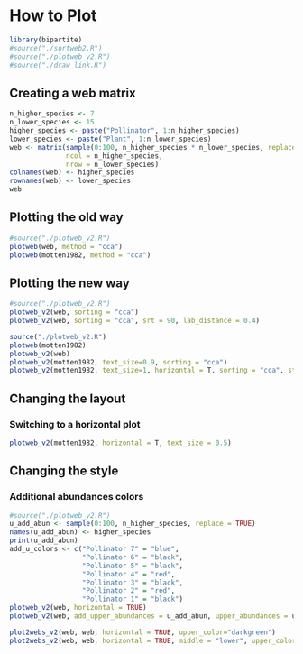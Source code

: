 # How to Plot

```r
library(bipartite)
#source("./sortweb2.R")
#source("./plotweb_v2.R")
#source("./draw_link.R")
```

## Creating a web matrix

```r
n_higher_species <- 7
n_lower_species <- 15
higher_species <- paste("Pollinator", 1:n_higher_species)
lower_species <- paste("Plant", 1:n_lower_species)
web <- matrix(sample(0:100, n_higher_species * n_lower_species, replace = TRUE, prob = c(50, sqrt(1/(1:100)))), 
              ncol = n_higher_species,
              nrow = n_lower_species)
colnames(web) <- higher_species
rownames(web) <- lower_species
web
```

## Plotting the old way

```r
#source("./plotweb_v2.R")
plotweb(web, method = "cca")
plotweb(motten1982, method = "cca")
```

## Plotting the new way

```r
#source("./plotweb_v2.R")
plotweb_v2(web, sorting = "cca")
plotweb_v2(web, sorting = "cca", srt = 90, lab_distance = 0.4)
```

```r
source("./plotweb_v2.R")
plotweb(motten1982)
plotweb_v2(web)
plotweb_v2(motten1982, text_size=0.9, sorting = "cca")
plotweb_v2(motten1982, text_size=1, horizontal = T, sorting = "cca", style = "curve")
```

## Changing the layout

### Switching to a horizontal plot

```r
plotweb_v2(motten1982, horizontal = T, text_size = 0.5)
```

## Changing the style

### Additional abundances colors

```r
#source("./plotweb_v2.R")
u_add_abun <- sample(0:100, n_higher_species, replace = TRUE)
names(u_add_abun) <- higher_species
print(u_add_abun)
add_u_colors <- c("Pollinator 7" = "blue",
                  "Pollinator 6" = "black",
                  "Pollinator 5" = "black",
                  "Pollinator 4" = "red",
                  "Pollinator 3" = "black", 
                  "Pollinator 2" = "red",
                  "Pollinator 1" = "black")
plotweb_v2(web, horizontal = TRUE)
plotweb_v2(web, add_upper_abundances = u_add_abun, upper_abundances = u_add_abun, horizontal = TRUE, upper_color = "green", upper_border = "black", upper_add_color = add_u_colors, link_color = "upper")
```

```r
plot2webs_v2(web, web, horizontal = TRUE, upper_color="darkgreen")
plot2webs_v2(web, web, horizontal = TRUE, middle = "lower", upper_color="darkgreen")
```

```r

```
